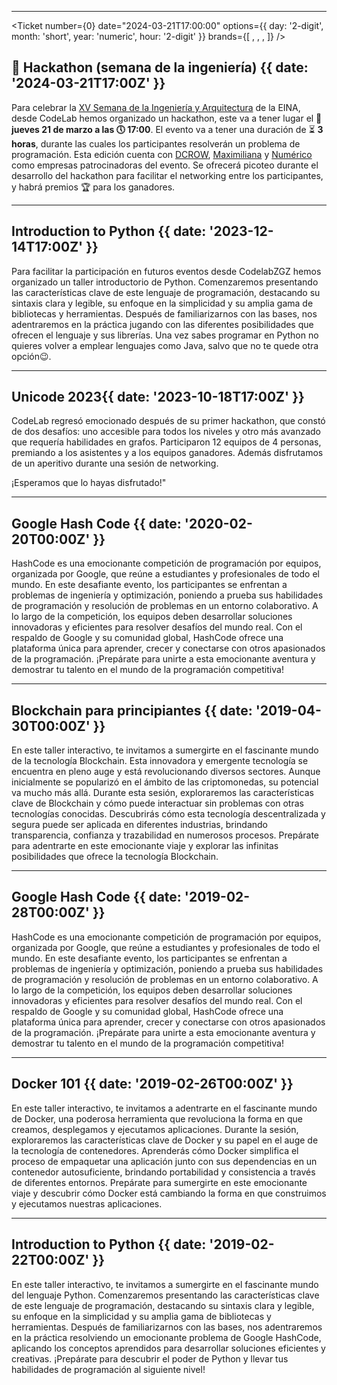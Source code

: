 
---
<Ticket
  number={0}
  date="2024-03-21T17:00:00"
  options={{ day: '2-digit', month: 'short', year: 'numeric', hour: '2-digit' }}
  brands={[
    <Dcrow className="w-10 h-auto" />,
    <Maximiliana className="w-10 h-auto scale-150 text-[#72CC4E]" />,
    <Numerico className="w-10 h-auto" />,
  ]}
/>

## 🍗 Hackathon (semana de la ingeniería)  {{ date: '2024-03-21T17:00Z' }}

Para celebrar la [XV Semana de la Ingeniería y Arquitectura](https://eina.unizar.es/noticia/xv-semana-de-la-ingenieria-y-arquitectura) de la EINA, desde CodeLab hemos organizado un hackathon, este va a tener lugar el 📅 **jueves 21 de marzo a las 🕔 17:00**. El evento va a tener una duración de ⏳ **3 horas**, durante las cuales los participantes resolverán un problema de programación. Esta edición cuenta con [DCROW](https://dcrow.tech/), [Maximiliana](https://maximiliana.es/) y [Numérico](https://www.numericco.com/) como empresas patrocinadoras del evento. Se ofrecerá picoteo durante el desarrollo del hackathon para facilitar el networking entre los participantes, y habrá premios 🏆 para los ganadores.

<Src text='Inscribete' link='https://forms.gle/d1yUEwHoYQGc6heQA' />

---
<ImageFrame src="events/python101.png" alt="Python Workshop" />

## Introduction to Python {{ date: '2023-12-14T17:00Z' }}

Para facilitar la participación en futuros eventos desde CodelabZGZ hemos organizado un taller introductorio de Python. Comenzaremos presentando las características clave de este lenguaje de programación, destacando su sintaxis clara y legible, su enfoque en la simplicidad y su amplia gama de bibliotecas y herramientas. Después de familiarizarnos con las bases, nos adentraremos en la práctica jugando con las diferentes posibilidades que ofrecen el lenguaje y sus librerías. Una vez sabes programar en Python no quieres volver a emplear lenguajes como Java, salvo que no te quede otra opción😉.

<Src text='Ejercicios' link='https://github.com/CodeLabZGZ/python101' />

---

<ImageFrame src="events/codelab.png" alt="unicode 2023" />

## Unicode 2023{{ date: '2023-10-18T17:00Z' }}

CodeLab regresó emocionado después de su primer hackathon, que constó de dos desafíos: uno accesible para todos los niveles y otro más avanzado que requería habilidades en grafos. Participaron 12 equipos de 4 personas, premiando a los asistentes y a los equipos ganadores. 
Además disfrutamos de un aperitivo durante una sesión de networking. 

¡Esperamos que lo hayas disfrutado!"

---

<ImageFrame src="events/hashcode-1.jpg" alt="Google Hash Code 2020" />

## Google Hash Code {{ date: '2020-02-20T00:00Z' }}

HashCode es una emocionante competición de programación por equipos, organizada por Google, que reúne a estudiantes y profesionales de todo el mundo. En este desafiante evento, los participantes se enfrentan a problemas de ingeniería y optimización, poniendo a prueba sus habilidades de programación y resolución de problemas en un entorno colaborativo. A lo largo de la competición, los equipos deben desarrollar soluciones innovadoras y eficientes para resolver desafíos del mundo real. Con el respaldo de Google y su comunidad global, HashCode ofrece una plataforma única para aprender, crecer y conectarse con otros apasionados de la programación. ¡Prepárate para unirte a esta emocionante aventura y demostrar tu talento en el mundo de la programación competitiva!

---

<ImageFrame src="events/blockchain.jpg" alt="blockchain" />

## Blockchain para principiantes {{ date: '2019-04-30T00:00Z' }}

En este taller interactivo, te invitamos a sumergirte en el fascinante mundo de la tecnología Blockchain. Esta innovadora y emergente tecnología se encuentra en pleno auge y está revolucionando diversos sectores. Aunque inicialmente se popularizó en el ámbito de las criptomonedas, su potencial va mucho más allá. Durante esta sesión, exploraremos las características clave de Blockchain y cómo puede interactuar sin problemas con otras tecnologías conocidas. Descubrirás cómo esta tecnología descentralizada y segura puede ser aplicada en diferentes industrias, brindando transparencia, confianza y trazabilidad en numerosos procesos. Prepárate para adentrarte en este emocionante viaje y explorar las infinitas posibilidades que ofrece la tecnología Blockchain.

---

<ImageFrame src="events/hashcode-2.jpg" alt="Google Hash Code 2019" />

## Google Hash Code {{ date: '2019-02-28T00:00Z' }}

HashCode es una emocionante competición de programación por equipos, organizada por Google, que reúne a estudiantes y profesionales de todo el mundo. En este desafiante evento, los participantes se enfrentan a problemas de ingeniería y optimización, poniendo a prueba sus habilidades de programación y resolución de problemas en un entorno colaborativo. A lo largo de la competición, los equipos deben desarrollar soluciones innovadoras y eficientes para resolver desafíos del mundo real. Con el respaldo de Google y su comunidad global, HashCode ofrece una plataforma única para aprender, crecer y conectarse con otros apasionados de la programación. ¡Prepárate para unirte a esta emocionante aventura y demostrar tu talento en el mundo de la programación competitiva!

---

<ImageFrame src="events/docker.png" alt="Dcoker" />

## Docker 101 {{ date: '2019-02-26T00:00Z' }}

En este taller interactivo, te invitamos a adentrarte en el fascinante mundo de Docker, una poderosa herramienta que revoluciona la forma en que creamos, desplegamos y ejecutamos aplicaciones. Durante la sesión, exploraremos las características clave de Docker y su papel en el auge de la tecnología de contenedores. Aprenderás cómo Docker simplifica el proceso de empaquetar una aplicación junto con sus dependencias en un contenedor autosuficiente, brindando portabilidad y consistencia a través de diferentes entornos. Prepárate para sumergirte en este emocionante viaje y descubrir cómo Docker está cambiando la forma en que construimos y ejecutamos nuestras aplicaciones.

---

<ImageFrame src="events/python.jpg" alt="Python Workshop" />

## Introduction to Python {{ date: '2019-02-22T00:00Z' }}

En este taller interactivo, te invitamos a sumergirte en el fascinante mundo del lenguaje Python. Comenzaremos presentando las características clave de este lenguaje de programación, destacando su sintaxis clara y legible, su enfoque en la simplicidad y su amplia gama de bibliotecas y herramientas. Después de familiarizarnos con las bases, nos adentraremos en la práctica resolviendo un emocionante problema de Google HashCode, aplicando los conceptos aprendidos para desarrollar soluciones eficientes y creativas. ¡Prepárate para descubrir el poder de Python y llevar tus habilidades de programación al siguiente nivel!
